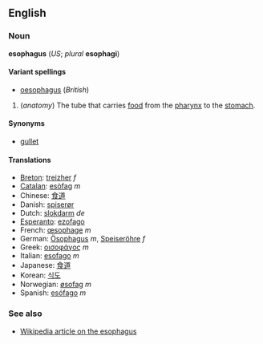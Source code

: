 <!--If you edit this page, please also edit "oesophagus" to ensure these two pages remain in synch.-->
==English==
===Noun===
'''esophagus''' (''US''; ''plural'' '''esophagi''')

====Variant spellings====
*[[oesophagus]] (''British'')

#(''anatomy'') The tube that carries [[food]] from the [[pharynx]] to the [[stomach]].

====Synonyms====
*[[gullet]]

====Translations====
*[[Breton]]: [[treizher]] ''f''
*[[Catalan]]: [[esòfag]] ''m''
*Chinese: [[食道]]
*Danish: [[spiserør]]
*Dutch: [[slokdarm]] ''de''
*[[Esperanto]]: [[ezofago]]
*French: [[œsophage]] ''m''
*German: [[Ösophagus]] ''m'', [[Speiseröhre]] ''f''
*Greek: [[οισοφάγος]] ''m''
*Italian: [[esofago]] ''m''
*Japanese: [[食道]]
*Korean: [[식도]]
*Norwegian: [[øsofag]] ''m''
*Spanish: [[esófago]] ''m''

===See also===
*[[w:esophagus|Wikipedia article on the esophagus]]

<!--If you edit this page, please also edit "oesophagus" to ensure these two pages remain in synch.-->
